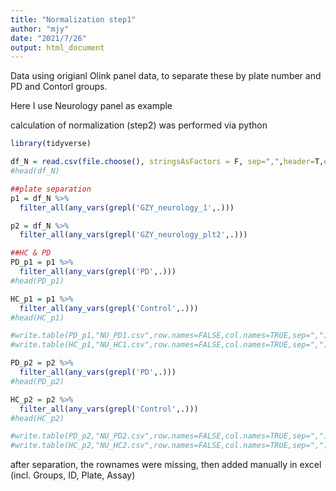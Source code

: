 ```yaml
---
title: "Normalization step1"
author: "mjy"
date: "2021/7/26"
output: html_document
---
```


Data using origianl Olink panel data, to separate these by plate number and PD and Contorl groups.  

Here I use Neurology panel as example

calculation of normalization (step2) was performed via python


```r
library(tidyverse)

df_N = read.csv(file.choose(), stringsAsFactors = F, sep=",",header=T,encoding="UTF-8")#import neurology panel
#head(df_N)

##plate separation 
p1 = df_N %>%
  filter_all(any_vars(grepl('GZY_neurology_1',.)))

p2 = df_N %>%
  filter_all(any_vars(grepl('GZY_neurology_plt2',.)))

##HC & PD
PD_p1 = p1 %>%
  filter_all(any_vars(grepl('PD',.)))
#head(PD_p1)

HC_p1 = p1 %>%
  filter_all(any_vars(grepl('Control',.)))
#head(HC_p1)

#write.table(PD_p1,"NU_PD1.csv",row.names=FALSE,col.names=TRUE,sep=",")
#write.table(HC_p1,"NU_HC1.csv",row.names=FALSE,col.names=TRUE,sep=",")

PD_p2 = p2 %>%
  filter_all(any_vars(grepl('PD',.)))
#head(PD_p2)

HC_p2 = p2 %>%
  filter_all(any_vars(grepl('Control',.)))
#head(HC_p2)

#write.table(PD_p2,"NU_PD2.csv",row.names=FALSE,col.names=TRUE,sep=",")
#write.table(HC_p2,"NU_HC2.csv",row.names=FALSE,col.names=TRUE,sep=",")

```

after separation, the rownames were missing, then added manually in excel (incl. Groups, ID, Plate, Assay)


